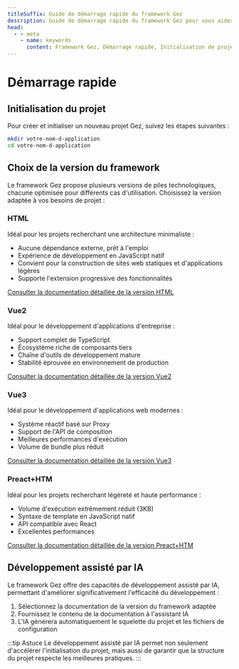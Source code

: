 ```yaml
---
titleSuffix: Guide de démarrage rapide du framework Gez
description: Guide de démarrage rapide du framework Gez pour vous aider à créer un projet à partir de zéro, incluant l'initialisation du projet, le choix de la version du framework et le développement assisté par IA.
head:
  - - meta
    - name: keywords
      content: Framework Gez, Démarrage rapide, Initialisation de projet, Développement Vue, Développement HTML, Assistance IA
---
```


# Démarrage rapide

## Initialisation du projet

Pour créer et initialiser un nouveau projet Gez, suivez les étapes suivantes :

```bash
mkdir votre-nom-d-application
cd votre-nom-d-application
```

## Choix de la version du framework

Le framework Gez propose plusieurs versions de piles technologiques, chacune optimisée pour différents cas d'utilisation. Choisissez la version adaptée à vos besoins de projet :

### HTML

Idéal pour les projets recherchant une architecture minimaliste :

- Aucune dépendance externe, prêt à l'emploi
- Expérience de développement en JavaScript natif
- Convient pour la construction de sites web statiques et d'applications légères
- Supporte l'extension progressive des fonctionnalités

[Consulter la documentation détaillée de la version HTML](../frameworks/html.md)

### Vue2

Idéal pour le développement d'applications d'entreprise :

- Support complet de TypeScript
- Écosystème riche de composants tiers
- Chaîne d'outils de développement mature
- Stabilité éprouvée en environnement de production

[Consulter la documentation détaillée de la version Vue2](../frameworks/vue2.md)

### Vue3

Idéal pour le développement d'applications web modernes :

- Système réactif basé sur Proxy
- Support de l'API de composition
- Meilleures performances d'exécution
- Volume de bundle plus réduit

[Consulter la documentation détaillée de la version Vue3](../frameworks/vue3.md)

### Preact+HTM

Idéal pour les projets recherchant légèreté et haute performance :

- Volume d'exécution extrêmement réduit (3KB)
- Syntaxe de template en JavaScript natif
- API compatible avec React
- Excellentes performances

[Consulter la documentation détaillée de la version Preact+HTM](../frameworks/preact-htm.md)

## Développement assisté par IA

Le framework Gez offre des capacités de développement assisté par IA, permettant d'améliorer significativement l'efficacité du développement :

1. Sélectionnez la documentation de la version du framework adaptée
2. Fournissez le contenu de la documentation à l'assistant IA
3. L'IA générera automatiquement le squelette du projet et les fichiers de configuration

:::tip Astuce
Le développement assisté par IA permet non seulement d'accélérer l'initialisation du projet, mais aussi de garantir que la structure du projet respecte les meilleures pratiques.
:::